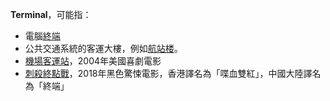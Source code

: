 {{wikt|terminal}}
'''Terminal'''，可能指：

* 電腦[[終端|終端]]
* 公共交通系統的客運大樓，例如[[航站楼|航站楼]]。
* [[機場客運站|機場客運站]]，2004年美國喜劇電影
* [[刺殺終點戰|刺殺終點戰]]，2018年黑色驚悚電影，香港譯名為「喋血雙紅」，中國大陸譯名為「終端」

{{disambig|Cat=非中文名称消歧义}}